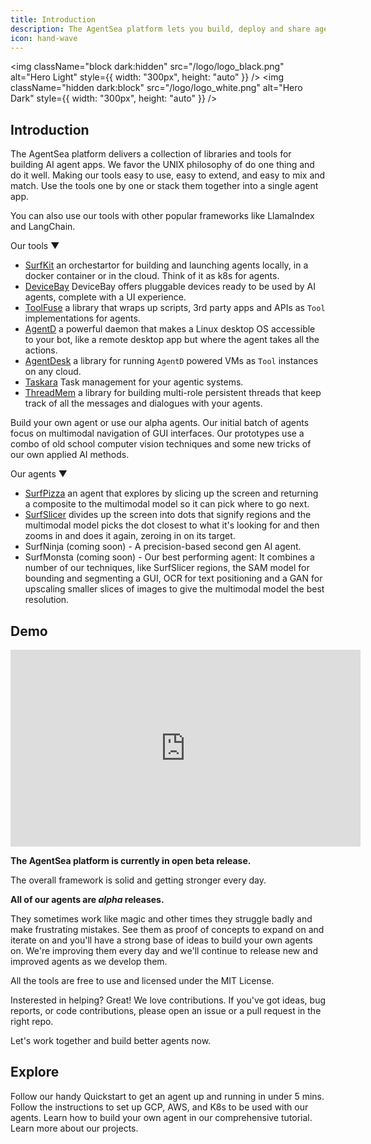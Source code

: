 ```yaml
---
title: Introduction
description: The AgentSea platform lets you build, deploy and share agents with ease.
icon: hand-wave
---
```


<img
  className="block dark:hidden"
  src="/logo/logo_black.png"
  alt="Hero Light"
  style={{ width: "300px", height: "auto" }}
/>
<img
  className="hidden dark:block"
  src="/logo/logo_white.png"
  alt="Hero Dark"
  style={{ width: "300px", height: "auto" }}
/>

## Introduction

The AgentSea platform delivers a collection of libraries and tools for building AI agent apps.
We favor the UNIX philosophy of do one thing and do it well. Making our tools easy to use, easy to extend, and easy to mix and match. Use the tools one by one or stack them together into a single agent app.

You can also use our tools with other popular frameworks like LlamaIndex and LangChain.

Our tools ▼

- [SurfKit](https://github.com/agentsea/surfkit) an orchestartor for building and launching agents locally, in a docker container or in the cloud. Think of it as k8s for agents.
- [DeviceBay](https://github.com/agentsea/devicebay) DeviceBay offers pluggable devices ready to be used by AI agents, complete with a UI experience.
- [ToolFuse](https://github.com/agentsea/toolfuse) a library that wraps up scripts, 3rd party apps and APIs as `Tool` implementations for agents.
- [AgentD](https://github.com/agentsea/agentd) a powerful daemon that makes a Linux desktop OS accessible to your bot, like a remote desktop app but where the agent takes all the actions.
- [AgentDesk](https://github.com/agentsea/agentdesk) a library for running `AgentD` powered VMs as `Tool` instances on any cloud.
- [Taskara](https://github.com/agentsea/taskara) Task management for your agentic systems.
- [ThreadMem](https://github.com/agentsea/threadmem) a library for building multi-role persistent threads that keep track of all the messages and dialogues with your agents.

Build your own agent or use our alpha agents. Our initial batch of agents focus on multimodal navigation of GUI interfaces.
Our prototypes use a combo of old school computer vision techniques and some new tricks of our own applied AI methods.

Our agents ▼

- [SurfPizza](https://github.com/agentsea/surfpizza) an agent that explores by slicing up the screen and returning a composite to the multimodal model so it can pick where to go next.
- [SurfSlicer](https://github.com/agentsea/surfslicer) divides up the screen into dots that signify regions and the multimodal model picks the dot closest to what it's looking for and then zooms in and does it again, zeroing in on its target.
- SurfNinja (coming soon) - A precision-based second gen AI agent.
- SurfMonsta (coming soon) - Our best performing agent: It combines a number of our techniques, like SurfSlicer regions, the SAM model for bounding and segmenting a GUI, OCR for text positioning and a GAN for upscaling smaller slices of images to give the multimodal model the best resolution.

## Demo

<iframe
  width="560"
  height="315"
  src="https://www.youtube.com/embed/exoOUUwFRB8?si=edfifw3Ruu4bAEwu"
  title="YouTube video player"
  frameborder="0"
  allow="accelerometer; autoplay; clipboard-write; encrypted-media; gyroscope; picture-in-picture; web-share"
  allowfullscreen
></iframe>

**The AgentSea platform is currently in open beta release.**

The overall framework is solid and getting stronger every day.

**All of our agents are _alpha_ releases.**

They sometimes work like magic and other times they struggle badly and make frustrating mistakes. See them as proof of concepts to expand on and iterate on and you'll have a strong base of ideas to build your own agents on. We're improving them every day and we'll continue to release new and improved agents as we develop them.

All the tools are free to use and licensed under the MIT License.

Insterested in helping? Great! We love contributions. If you've got ideas, bug reports, or code contributions, please open an issue or a pull request in the right repo.

Let's work together and build better agents now.

## Explore

<CardGroup cols={2}>
  <Card title="Quickstart" icon="rocket" href="./quickstart">
    Follow our handy Quickstart to get an agent up and running in under 5 mins.
  </Card>
  <Card
    title="Set up our Cloud"
    icon="sign-posts-wrench"
    href="./configuration/intro"
  >
    Follow the instructions to set up GCP, AWS, and K8s to be used with our
    agents.
  </Card>
  <Card
    title="Build your Agent"
    icon="screwdriver-wrench"
    href="./advanced_tutorial"
  >
    Learn how to build your own agent in our comprehensive tutorial.
  </Card>
  <Card title="Surfkit Documentation" icon="book" href="surfkit/intro">
    Learn more about our projects.
  </Card>
</CardGroup>
